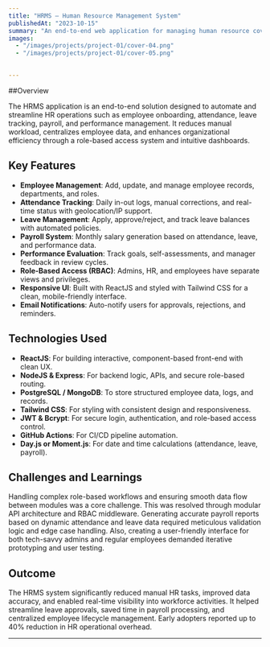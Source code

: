 ```yaml
---
title: "HRMS – Human Resource Management System"
publishedAt: "2023-10-15"
summary: "An end-to-end web application for managing human resource covering onboarding to overall management."
images:
  - "/images/projects/project-01/cover-04.png"
  - "/images/projects/project-01/cover-05.png"
 

---
```



##Overview

The HRMS application is an end-to-end solution designed to automate and streamline HR operations such as employee onboarding, attendance, leave tracking, payroll, and performance management. It reduces manual workload, centralizes employee data, and enhances organizational efficiency through a role-based access system and intuitive dashboards.




## Key Features


- **Employee Management**: Add, update, and manage employee records, departments, and roles.
- **Attendance Tracking**: Daily in-out logs, manual corrections, and real-time status with geolocation/IP support.
- **Leave Management**: Apply, approve/reject, and track leave balances with automated policies.
- **Payroll System**: Monthly salary generation based on attendance, leave, and performance data.
- **Performance Evaluation**: Track goals, self-assessments, and manager feedback in review cycles.
- **Role-Based Access (RBAC)**: Admins, HR, and employees have separate views and privileges.
- **Responsive UI**: Built with ReactJS and styled with Tailwind CSS for a clean, mobile-friendly interface.
- **Email Notifications**: Auto-notify users for approvals, rejections, and reminders.



## Technologies Used

- **ReactJS**: For building interactive, component-based front-end with clean UX.
- **NodeJS & Express**: For backend logic, APIs, and secure role-based routing.
- **PostgreSQL / MongoDB**: To store structured employee data, logs, and records.
- **Tailwind CSS**: For styling with consistent design and responsiveness.
- **JWT & Bcrypt**: For secure login, authentication, and role-based access control.
- **GitHub Actions**: For CI/CD pipeline automation.
- **Day.js or Moment.js**: For date and time calculations (attendance, leave, payroll).


## Challenges and Learnings
Handling complex role-based workflows and ensuring smooth data flow between modules was a core challenge. This was resolved through modular API architecture and RBAC middleware. Generating accurate payroll reports based on dynamic attendance and leave data required meticulous validation logic and edge case handling. Also, creating a user-friendly interface for both tech-savvy admins and regular employees demanded iterative prototyping and user testing.


## Outcome

The HRMS system significantly reduced manual HR tasks, improved data accuracy, and enabled real-time visibility into workforce activities. It helped streamline leave approvals, saved time in payroll processing, and centralized employee lifecycle management. Early adopters reported up to 40% reduction in HR operational overhead.

---